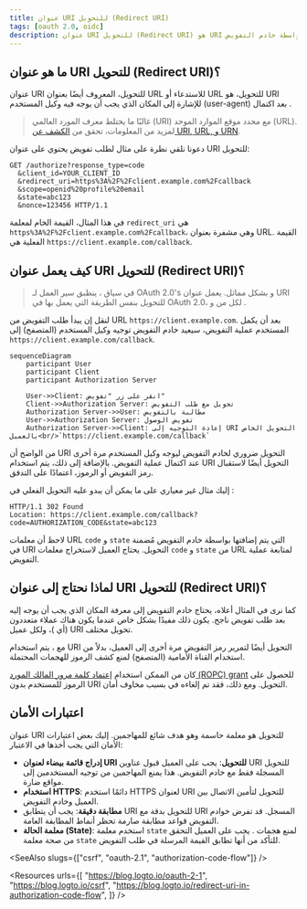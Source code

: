 ```yaml
---
title: عنوان URI للتحويل (Redirect URI)
tags: [oauth 2.0, oidc]
description: عنوان URI للتحويل (Redirect URI) هو URI يتم توجيه وكيل المستخدم إليه بواسطة خادم التفويض (authorization server) بعد إكمال طلب التفويض (authorization request). إنه عنصر أساسي في منح OAuth 2.0 و OpenID Connect (OIDC) التي تتضمن تفاعل المستخدم.
---
```


## ما هو عنوان URI للتحويل (Redirect URI)؟

عنوان URI للتحويل، المعروف أيضًا بعنوان URL للاستدعاء أو URL للتحويل، هو URI للإشارة إلى المكان الذي يجب أن يوجه فيه <Ref slug="authorization-server" /> وكيل المستخدم (user-agent) بعد اكتمال <Ref slug="authorization-request" />.

> غالبًا ما يختلط معرف المورد العالمي (URI) مع محدد موقع الموارد الموحد (URL). لمزيد من المعلومات، تحقق من [الكشف عن URI, URL, و URN](https://blog.logto.io/unveiling-uri-url-and-urn).

دعونا نلقي نظرة على مثال لطلب تفويض يحتوي على عنوان URI للتحويل:

```http
GET /authorize?response_type=code
  &client_id=YOUR_CLIENT_ID
  &redirect_uri=https%3A%2F%2Fclient.example.com%2Fcallback
  &scope=openid%20profile%20email
  &state=abc123
  &nonce=123456 HTTP/1.1
```

في هذا المثال، القيمة الخام لمعلمة `redirect_uri` هي `https%3A%2F%2Fclient.example.com%2Fcallback`، وهي مشفرة بعنوان URL. القيمة الفعلية هي `https://client.example.com/callback`.

## كيف يعمل عنوان URI للتحويل (Redirect URI)؟

> في سياق <Ref slug="openid-connect" />، ينطبق سير العمل لـ OAuth 2.0's <Ref slug="authorization-request" /> و <Ref slug="authorization-server" /> بشكل مماثل. يعمل عنوان URI للتحويل بنفس الطريقة التي يعمل بها في OAuth 2.0، لكل من <Ref slug="authentication-request" /> و <Ref slug="openid-connect" headingId="openid-provider-op" />.

لنقل إن <Ref slug="client" /> يبدأ طلب التفويض من URL `https://client.example.com`. بعد أن يكمل المستخدم عملية التفويض، سيعيد خادم التفويض توجيه وكيل المستخدم (المتصفح) إلى `https://client.example.com/callback`.

```mermaid
sequenceDiagram
    participant User
    participant Client
    participant Authorization Server

    User->>Client: انقر على زر "تفويض"
    Client->>Authorization Server: تحويل مع طلب التفويض
    Authorization Server->>User: مطالبة بالتفويض
    User->>Authorization Server: تفويض الوصول
    Authorization Server->>Client: إعادة التوجيه إلى URI التحويل الخاص بالعميل<br/>`https://client.example.com/callback`
```

من الواضح أن URI التحويل ضروري لخادم التفويض ليوجه وكيل المستخدم مرة أخرى عند اكتمال عملية التفويض. بالإضافة إلى ذلك، يتم استخدام URI التحويل أيضًا لاستقبال رمز التفويض أو الرموز، اعتمادًا على التدفق.

إليك مثال غير معياري على ما يمكن أن يبدو عليه التحويل الفعلي في <Ref slug="authorization-code-flow" />:

```http
HTTP/1.1 302 Found
Location: https://client.example.com/callback?code=AUTHORIZATION_CODE&state=abc123
```

لاحظ أن معلمات URL `code` و `state` التي يتم إضافتها بواسطة خادم التفويض مُضمنة في URI التحويل. يحتاج العميل لاستخراج معلمات `code` و `state` من URL لمتابعة عملية التفويض.

## لماذا نحتاج إلى عنوان URI للتحويل (Redirect URI)؟

كما نرى في المثال أعلاه، يحتاج خادم التفويض إلى معرفة المكان الذي يجب أن يوجه إليه بعد طلب تفويض ناجح. يكون ذلك مفيدًا بشكل خاص عندما يكون هناك عملاء متعددون (أي <Ref slug="single-sign-on" />)، ولكل عميل URI تحويل مختلف.

مع <Ref slug="authorization-code-flow" />، يتم استخدام URI التحويل أيضًا لتمرير رمز التفويض مرة أخرى إلى العميل، بدلاً من استخدام القناة الأمامية (المتصفح) لمنع كشف الرموز للهجمات المحتملة.

كان من الممكن استخدام [إعتماد كلمة مرور المالك المورد (ROPC) grant](https://datatracker.ietf.org/doc/html/rfc6749#section-4.3) للحصول على الرموز للمستخدم بدون URI التحويل. ومع ذلك، فقد تم إلغاءه في <Ref slug="oauth-2.1" /> بسبب مخاوف أمان.

## اعتبارات الأمان

عنوان URI للتحويل هو معلمة حاسمة وهو هدف شائع للمهاجمين. إليك بعض اعتبارات الأمان التي يجب أخذها في الاعتبار:

- **إدراج قائمة بيضاء لعنوان URI للتحويل**: يجب على العميل قبول عناوين URI للتحويل المسجلة فقط مع خادم التفويض. هذا يمنع المهاجمين من توجيه المستخدمين إلى مواقع ضارة.
- **استخدام HTTPS**: دائمًا استخدم HTTPS لعنوان URI للتحويل لتأمين الاتصال بين العميل وخادم التفويض.
- **مطابقة دقيقة**: يجب أن يتطابق URI للتحويل بدقة مع URI المسجل. قد تفرض خوادم التفويض قواعد مطابقة صارمة تحظر أنماط المطابقة العامة.
- **معلمة الحالة (State)**: استخدم معلمة `state` لمنع هجمات <Ref slug="csrf" />. يجب على العميل التحقق من صحة معلمة `state` للتأكد من أنها تطابق القيمة المرسلة في طلب التفويض.

<SeeAlso slugs={["csrf", "oauth-2.1", "authorization-code-flow"]} />

<Resources
  urls={[
    "https://blog.logto.io/oauth-2-1",
    "https://blog.logto.io/csrf",
    "https://blog.logto.io/redirect-uri-in-authorization-code-flow",
  ]}
/>